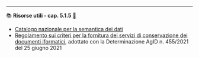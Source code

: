 ----

::: {.callout-tip icon=false #res-5.1.5 .risorsa}

📚 **Risorse utili - cap. 5.1.5** [🔗](#res-5.1.5){.link-req}

- [Catalogo nazionale per la semantica dei dati](https://www.schema.gov.it/)
- [Regolamento sui criteri per la fornitura dei servizi di conservazione dei documenti iformatici](https://trasparenza.agid.gov.it/archivio28_provvedimenti-amministrativi_0_122919_725_1.html), adottato con la Determinazione AgID n. 455/2021 del 25 giugno 2021

:::
